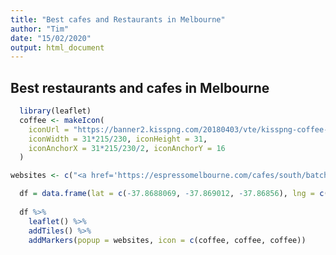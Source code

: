 ---
title: "Best cafes and Restaurants in Melbourne"
author: "Tim"
date: "15/02/2020"
output: html_document
---

## Best restaurants and cafes in Melbourne




```{r, echo=FALSE, message=FALSE}
  library(leaflet)
  coffee <- makeIcon(
    iconUrl = "https://banner2.kisspng.com/20180403/vte/kisspng-coffee-vienna-breakfast-bistro-cafe-symbols-5ac371aab0f666.7632373515227580587249.jpg",
    iconWidth = 31*215/230, iconHeight = 31,
    iconAnchorX = 31*215/230/2, iconAnchorY = 16
  )

websites <- c("<a href='https://espressomelbourne.com/cafes/south/batch/'>Batch Espresso</a>", "<a href='https://www.facebook.com/Treehouse-Lounge-balaclava-765823303764296/'>Treehouse Lounge Bar</a>", "<a href='https://www.wallcoffee.com.au/'>Wall Two 80</a>")

  df = data.frame(lat = c(-37.8688069, -37.869012, -37.86856), lng = c(144.9953459, 144.995665, 144.99323), popup = c("Batch Espresso", "Treehouse Lounge Bar", "Wall Two 80"))
  
  df %>% 
    leaflet() %>%
    addTiles() %>%
    addMarkers(popup = websites, icon = c(coffee, coffee, coffee))
```